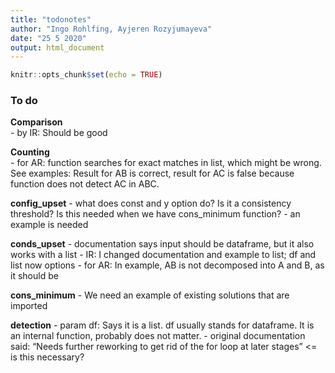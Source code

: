 ```yaml
---
title: "todonotes"
author: "Ingo Rohlfing, Ayjeren Rozyjumayeva"
date: "25 5 2020"
output: html_document
---
```


```r
knitr::opts_chunk$set(echo = TRUE)
```

### To do
**Comparison**  
- by IR: Should be good

**Counting**  
- for AR: function searches for exact matches in list, which might be wrong. 
See examples: Result for AB is correct, result for AC is false because 
function does not detect AC in ABC.

**config_upset**
- what does const and y option do? Is it a consistency threshold? Is this needed
when we have cons_minimum function?
- an example is needed

**conds_upset**
- documentation says input should be dataframe, but it also works with a list
- IR: I changed documentation and example to list; df and list now options
- for AR: In example, AB is not decomposed into A and B, as it should be

**cons_minimum**
- We need an example of existing solutions that are imported

**detection**
- param df: Says it is a list. df usually stands for dataframe. It is 
an internal function, probably does not matter.
- original documentation said: "Needs further reworking to get rid
 of the for loop at later stages" <= is this necessary?
 
 
